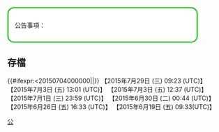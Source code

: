 <div style="border: 3px solid #36BF36; background: #fff; padding: 1em; -moz-border-radius: 15px; -webkit-border-radius: 15px; border-radius: 15px; width: 80%;">
<big><big>'''{{countdown|year=2015|month=9|day=6|hour=23|minute=59|second=59|event=第十三次动员令結束|eventend=第十三次动员令已經結束}}'''</big></big>
;公告事項：
{{bulletin/item|通知|動員令相關用戶框和頭銜需要'''等待主持人審核完後'''，待主持人到用戶討論頁確認後再加入，請各位參與者不要先行加入，感謝配合。}}
{{bulletin/item|通知|'''請務必填寫自己的{{color|red|過去完成動員令次數}}及{{color|red|報名時的編輯數}}，否則動員令結束後將{{color|blue|無法授予頭銜及完成動員令的相關模板}}。'''}}
{{bulletin/item|通知|如優特貢獻已於動員令期間提報至相關候選頁面，則其提報限期將分別為'''9月13日（優良條目）'''及'''9月20日（特色內容）'''。}}
{{bulletin/item|通知|如欲得知該模板目前的使用方法，請參閱{{tl|DC13/art/doc}}及{{tl|Editnotices/Group/Wikipedia:動員令/第十三次動員令/個人貢獻}}。'''若沒添加該模板者，恕無法查核條目是否達成。'''}}
</div>
<noinclude>

==存檔==
{{#ifexpr:{{CURRENTTIMESTAMP}}<20150704000000|{{bulletin/item|公告|[[Wikipedia:动员令/第十三次动员令#報名|第十三次動員令'''現已開放報名''']]，等到2015年7月4日0:00(UTC)起才可申報條目的貢獻。}}|{{bulletin/item|公告|[[Wikipedia:动员令/第十三次动员令#報名|第十三次動員令'''動員開始''']]，已經報名者可以開始[[Wikipedia:动员令/第十三次动员令/个人贡献|'''{{color|red|申報自己的條目貢獻}}''']]。}}}}
{{bulletin/item|公告|'''本次動員令即將結束'''，請還沒完成動員令者請繼續努力。完成目標：'''2條達標條目/1條優良、特色條目'''，動員令結束時間：2015年9月6日23:59(UTC)為止。}}
{{bulletin/item|通知|'''{{tl|DC13/art}}技術已修復，請務必到自己的貢獻編輯處查詢相關規則。'''}}【2015年7月29日 (三) 09:23 (UTC)】
{{bulletin/item|通知|由於技術上的變更，'''{{tl|DC13/art}}現已無法替代引用'''。如欲得知該模板目前的使用方法，請參閱{{tl|DC13/art/doc}}及{{tl|Editnotices/Group/Wikipedia:動員令/第十三次動員令/個人貢獻}}。}}【2015年7月3日 (五) 13:01 (UTC)】
{{bulletin/item|投票|[[Wikipedia_talk:动员令/第十三次动员令#模板:DC13/work與模板:DC13/talk的投票|第十三次動員令'''作品之模板'''投票]]，請立即前往支持方案。}}【2015年7月3日 (五) 12:37 (UTC)】
{{bulletin/item|公告|[[Wikipedia:動員令/第十三次動員令|第十三次動員令]]'''[[Wikipedia Talk:动员令/第十三次动员令|各項投票已結束]]'''，舉行時間為2015年7月4日～9月6日，歡迎參與並[[Wikipedia:动员令/第十三次动员令#散發動員令|協助散發動員令資訊]]。}}【2015年7月1日 (三) 23:59 (UTC)】
{{bulletin/item|通知|動員令類別原名'''電子資訊科學與工程'''，已修改成'''電子工程與計算機科學'''，簡稱「'''-{zh:电子工程类; zh-cn:电子工程类; zh-tw:電機類;zh-hk:電子工程類}-'''」，如有問題'''[[WT:DC13|請發言]]'''。}}【2015年6月30日 (二) 00:44 (UTC)】
{{bulletin/item|投票|中文維基百科第十三次動員令正進行'''[[WT:DC13|主持人選舉、時間調查及主題方案表決]]'''，欢迎参与或对动员令其他细节提出意见。}}【2015年6月26日 (五) 16:33 (UTC)】
{{Bulletin/item|公告|[[Wikipedia:DC13|第十三次动员令]]主持人選舉現已接受提名，欢迎'''参与[[Wikipedia talk:动员令/第十三次动员令|提名程序及动员令筹备讨论]]'''。}}【2015年6月19日 (五) 09:33(UTC)】
[[Category:第十三次動員令|公]]
</noinclude>